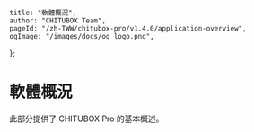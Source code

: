	title: "軟體概況",
	author: "CHITUBOX Team",
	pageId: "/zh-TWW/chitubox-pro/v1.4.0/application-overview",
	ogImage: "/images/docs/og_logo.png",
};

# 軟體概況

此部分提供了 CHITUBOX Pro 的基本概述。
